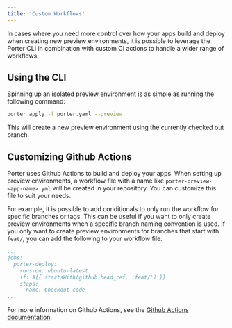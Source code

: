 ```yaml
---
title: 'Custom Workflows'
---
```


In cases where you need more control over how your apps build and deploy when creating new preview environments, it is possible to leverage the Porter CLI in combination with custom CI actions to handle a wider range of workflows.

## Using the CLI

Spinning up an isolated preview environment is as simple as running the following command:

```bash
porter apply -f porter.yaml --preview
```

This will create a new preview environment using the currently checked out branch.

## Customizing Github Actions

Porter uses Github Actions to build and deploy your apps. When setting up preview environments, a workflow file with a name like `porter-preview-<app-name>.yml` will be created in your repository. You can customize this file to suit your needs.

For example, it is possible to add conditionals to only run the workflow for specific branches or tags. This can be useful if you want to only create preview environments when a specific branch naming convention is used. If you only want to create preview environments for branches that start with `feat/`, you can add the following to your workflow file:

```yaml
...
jobs:
  porter-deploy:
    runs-on: ubuntu-latest
    if: ${{ startsWith(github.head_ref, 'feat/') }}
    steps:
    - name: Checkout code
...
```

For more information on Github Actions, see the [Github Actions documentation](https://docs.github.com/en/actions/using-workflows/workflow-syntax-for-github-actions).